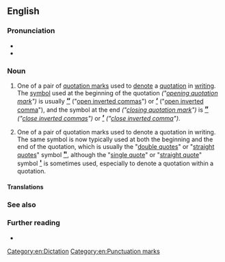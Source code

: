 {{also|quotation-mark}}
==English==

===Pronunciation===
* {{IPA|en|/kwəʊˈteiʃn̩ mɑɹk/}}
* {{audio|en|LL-Q1860 (eng)-Back ache-quotation mark.wav|Audio}}

===Noun===
{{en-noun}} {{tlb|en|normally plural}}

# {{lb|en|UK}} One of a pair of [[quotation marks]] used to [[denote]] a [[quotation]] in [[writing]]. The [[symbol]] used at the beginning of the quotation ''("[[opening quotation mark]]")'' is usually <big>'''[[“]]'''</big> ("[[open inverted commas]]") or <big>'''[[‘]]'''</big> ("[[open inverted comma]]"), and the symbol at the end ''("[[closing quotation mark]]")'' is <big>'''[[”]]'''</big> ''("[[close inverted commas]]")'' or <big>'''[[’]]'''</big> ''("[[close inverted comma]]")''.
# {{lb|en|North America}} One of a pair of quotation marks used to denote a quotation in writing. The same symbol is now typically used at both the beginning and the end of the quotation, which is usually the "[[double quotes]]" or "[[straight quotes]]" symbol <big>'''[["]]'''</big>, although the "[[single quote]]" or "[[straight quote]]" symbol <big>'''[[']] '''</big> is sometimes used, especially to denote a quotation within a quotation.

====Translations====
{{trans-see|quotation marks}}

===See also===
{{col4|en
|[[〃#Translingual|ditto mark]]
|dumb quotes
|guillemet
|inverted comma
|inverted commas
|ironic quotes
|smart quotes
|straight quote
}}

===Further reading===
* {{pedialite}}

{{punctuation}}

[[Category:en:Dictation]]
[[Category:en:Punctuation marks]]